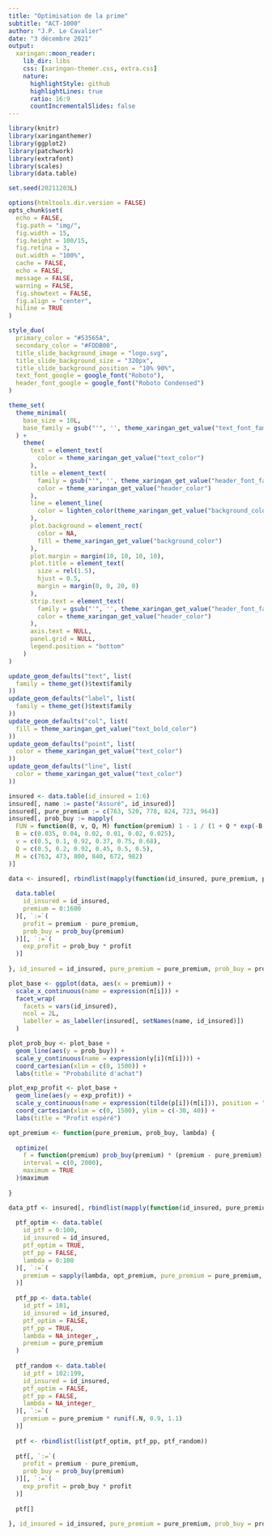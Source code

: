 ```yaml
---
title: "Optimisation de la prime"
subtitle: "ACT-1000"
author: "J.P. Le Cavalier"
date: "3 décembre 2021"
output:
  xaringan::moon_reader:
    lib_dir: libs
    css: [xaringan-themer.css, extra.css]
    nature:
      highlightStyle: github
      highlightLines: true
      ratio: 16:9
      countIncrementalSlides: false
---
```


```r
library(knitr)
library(xaringanthemer)
library(ggplot2)
library(patchwork)
library(extrafont)
library(scales)
library(data.table)

set.seed(20211203L)

options(htmltools.dir.version = FALSE)
opts_chunk$set(
  echo = FALSE,
  fig.path = "img/",
  fig.width = 15,
  fig.height = 100/15,
  fig.retina = 3,
  out.width = "100%",
  cache = FALSE,
  echo = FALSE,
  message = FALSE, 
  warning = FALSE,
  fig.showtext = FALSE,
  fig.align = "center",
  hiline = TRUE
)

style_duo(
  primary_color = "#53565A",
  secondary_color = "#FDDB00",
  title_slide_background_image = "logo.svg",
  title_slide_background_size = "320px",
  title_slide_background_position = "10% 90%",
  text_font_google = google_font("Roboto"),
  header_font_google = google_font("Roboto Condensed")
)

theme_set(
  theme_minimal(
    base_size = 10L,
    base_family = gsub("'", '', theme_xaringan_get_value("text_font_family"))
  ) +
    theme(
      text = element_text(
        color = theme_xaringan_get_value("text_color")
      ),
      title = element_text(
        family = gsub("'", '', theme_xaringan_get_value("header_font_family")),
        color = theme_xaringan_get_value("header_color")
      ),
      line = element_line(
        color = lighten_color(theme_xaringan_get_value("background_color"), 0.1)
      ),
      plot.background = element_rect(
        color = NA,
        fill = theme_xaringan_get_value("background_color")
      ),
      plot.margin = margin(10, 10, 10, 10),
      plot.title = element_text(
        size = rel(1.5),
        hjust = 0.5,
        margin = margin(0, 0, 20, 0)
      ),
      strip.text = element_text(
        family = gsub("'", '', theme_xaringan_get_value("header_font_family")),
        color = theme_xaringan_get_value("header_color")
      ),
      axis.text = NULL,
      panel.grid = NULL,
      legend.position = "bottom"
    )
)

update_geom_defaults("text", list(
  family = theme_get()$text$family
))
update_geom_defaults("label", list(
  family = theme_get()$text$family
))
update_geom_defaults("col", list(
  fill = theme_xaringan_get_value("text_bold_color")
))
update_geom_defaults("point", list(
  color = theme_xaringan_get_value("text_color")
))
update_geom_defaults("line", list(
  color = theme_xaringan_get_value("text_color")
))
```

```r
insured <- data.table(id_insured = 1:6)
insured[, name := paste("Assuré", id_insured)]
insured[, pure_premium := c(763, 520, 778, 824, 723, 964)]
insured[, prob_buy := mapply(
  FUN = function(B, v, Q, M) function(premium) 1 - 1 / (1 + Q * exp(-B * (premium - M))) ^ (1 / v),
  B = c(0.035, 0.04, 0.02, 0.01, 0.02, 0.025),
  v = c(0.5, 0.1, 0.92, 0.37, 0.75, 0.68),
  Q = c(0.5, 0.2, 0.92, 0.45, 0.5, 0.5),
  M = c(763, 473, 800, 840, 672, 982)
)]

data <- insured[, rbindlist(mapply(function(id_insured, pure_premium, prob_buy) {
  
  data.table(
    id_insured = id_insured,
    premium = 0:1600
  )[, `:=`(
    profit = premium - pure_premium,
    prob_buy = prob_buy(premium)
  )][, `:=`(
    exp_profit = prob_buy * profit
  )]
  
}, id_insured = id_insured, pure_premium = pure_premium, prob_buy = prob_buy, SIMPLIFY = FALSE))]

plot_base <- ggplot(data, aes(x = premium)) +
  scale_x_continuous(name = expression(π[i])) +
  facet_wrap(
    facets = vars(id_insured),
    ncol = 2L,
    labeller = as_labeller(insured[, setNames(name, id_insured)])
  )

plot_prob_buy <- plot_base +
  geom_line(aes(y = prob_buy)) +
  scale_y_continuous(name = expression(γ[i](π[i]))) +
  coord_cartesian(xlim = c(0, 1500)) +
  labs(title = "Probabilité d'achat")

plot_exp_profit <- plot_base +
  geom_line(aes(y = exp_profit)) +
  scale_y_continuous(name = expression(tilde(p[i])(π[i])), position = "right") +
  coord_cartesian(xlim = c(0, 1500), ylim = c(-30, 40)) +
  labs(title = "Profit espéré")
```

```r
opt_premium <- function(pure_premium, prob_buy, lambda) {
  
  optimize(
    f = function(premium) prob_buy(premium) * (premium - pure_premium) + lambda * prob_buy(premium),
    interval = c(0, 2000),
    maximum = TRUE
  )$maximum
  
}

data_ptf <- insured[, rbindlist(mapply(function(id_insured, pure_premium, prob_buy) {
  
  ptf_optim <- data.table(
    id_ptf = 0:100,
    id_insured = id_insured,
    ptf_optim = TRUE,
    ptf_pp = FALSE,
    lambda = 0:100
  )[, `:=`(
    premium = sapply(lambda, opt_premium, pure_premium = pure_premium, prob_buy = prob_buy)
  )]
  
  ptf_pp <- data.table(
    id_ptf = 101,
    id_insured = id_insured,
    ptf_optim = FALSE,
    ptf_pp = TRUE,
    lambda = NA_integer_,
    premium = pure_premium
  )
  
  ptf_random <- data.table(
    id_ptf = 102:199,
    id_insured = id_insured,
    ptf_optim = FALSE,
    ptf_pp = FALSE,
    lambda = NA_integer_
  )[, `:=`(
    premium = pure_premium * runif(.N, 0.9, 1.1)
  )]
  
  ptf <- rbindlist(list(ptf_optim, ptf_pp, ptf_random))
  
  ptf[, `:=`(
    profit = premium - pure_premium,
    prob_buy = prob_buy(premium)
  )][, `:=`(
    exp_profit = prob_buy * profit
  )]
  
  ptf[]
  
}, id_insured = id_insured, pure_premium = pure_premium, prob_buy = prob_buy, SIMPLIFY = FALSE))]
```
